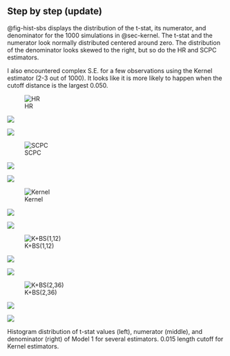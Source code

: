 ## Step by step (update)

@fig-hist-sbs displays the distribution of the t-stat, its numerator, and denominator for the 1000 simulations in @sec-kernel. The t-stat and the numerator look normally distributed centered around zero. The distribution of the denominator looks skewed to the right, but so do the HR and SCPC estimators.

I also encountered complex S.E. for a few observations using the Kernel estimator (2-3 out of 1000). It looks like it is more likely to happen when the cutoff distance is the largest 0.050.

::: {#fig-hist-sbs layout-ncol=3}

![HR]("../Simulations/Products/hist_t_1.png"){#fig-hr}

![]("../Simulations/Products/hist_num_1.png")

![]("../Simulations/Products/hist_den_1.png")

![SCPC]("../Simulations/Products/hist_t_2.png"){#fig-scpc}

![]("../Simulations/Products/hist_num_2.png")

![]("../Simulations/Products/hist_den_2.png")

![Kernel]("../Simulations/Products/hist_t_3.png"){#fig-kernel}

![]("../Simulations/Products/hist_num_3.png")

![]("../Simulations/Products/hist_den_3.png")

![K+BS(1,12)]("../Simulations/Products/hist_t_10.png"){#fig-kbs12}

![]("../Simulations/Products/hist_num_10.png")

![]("../Simulations/Products/hist_den_10.png")

![K+BS(2,36)]("../Simulations/Products/hist_t_27.png"){#fig-kbs36}

![]("../Simulations/Products/hist_num_27.png")

![]("../Simulations/Products/hist_den_27.png")

Histogram distribution of t-stat values (left), numerator (middle), and denominator (right) of Model 1 for several estimators. 0.015 length cutoff for Kernel estimators.
:::